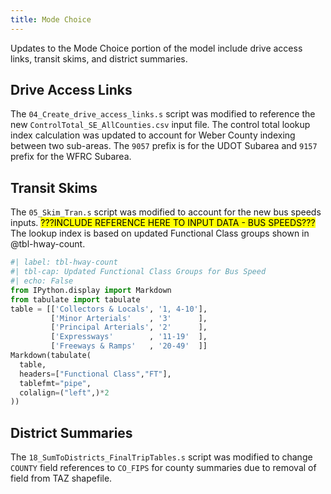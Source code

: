 ```yaml
---
title: Mode Choice
---
```


Updates to the Mode Choice portion of the model include drive access links, transit skims, and district summaries.

## Drive Access Links

The `04_Create_drive_access_links.s` script was modified to reference the new `ControlTotal_SE_AllCounties.csv` input file. The control total lookup index calculation was updated to account for Weber County indexing between two sub-areas. The `9057` prefix is for the UDOT Subarea and `9157` prefix for the WFRC Subarea.

## Transit Skims

The `05_Skim_Tran.s` script was modified to account for the new bus speeds inputs. <mark>???INCLUDE REFERENCE HERE TO INPUT DATA - BUS SPEEDS???</mark> The lookup index is based on updated Functional Class groups shown in @tbl-hway-count.

```python
#| label: tbl-hway-count
#| tbl-cap: Updated Functional Class Groups for Bus Speed
#| echo: False
from IPython.display import Markdown
from tabulate import tabulate
table = [['Collectors & Locals', '1, 4-10'],
         ['Minor Arterials'    , '3'      ],
         ['Principal Arterials', '2'      ],
         ['Expressways'        , '11-19'  ],
         ['Freeways & Ramps'   , '20-49'  ]]
Markdown(tabulate(
  table, 
  headers=["Functional Class","FT"],
  tablefmt="pipe", 
  colalign=("left",)*2
))
```

## District Summaries

The `18_SumToDistricts_FinalTripTables.s` script was modified to change `COUNTY` field references to `CO_FIPS` for county summaries due to removal of field from TAZ shapefile.
